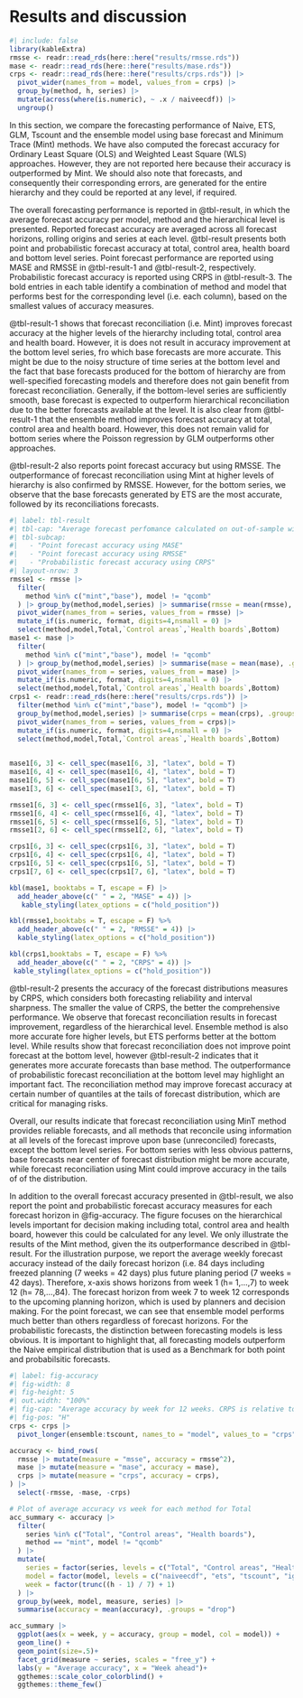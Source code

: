 # Results and discussion {#sec-results}

```r
#| include: false
library(kableExtra)
rmsse <- readr::read_rds(here::here("results/rmsse.rds"))
mase <- readr::read_rds(here::here("results/mase.rds"))
crps <- readr::read_rds(here::here("results/crps.rds")) |>
  pivot_wider(names_from = model, values_from = crps) |>
  group_by(method, h, series) |>
  mutate(across(where(is.numeric), ~ .x / naiveecdf)) |>
  ungroup()
```

In this section, we compare the forecasting performance of Naive, ETS, GLM, Tscount and the ensemble model using base forecast and Minimum Trace (Mint) methods. We have also computed the forecast accuracy for Ordinary Least Square (OLS) and Weighted Least Square (WLS) approaches. However, they are not reported here because their accuracy is outperformed by Mint. We should also note that forecasts, and consequently their corresponding errors, are generated for the entire hierarchy and they could be reported at any level, if required. 

The overall forecasting performance is reported in @tbl-result, in which the average forecast accuracy per model, method and the hierarchical level is presented. Reported forecast accuracy are averaged across all forecast horizons, rolling origins and series at each level. @tbl-result presents both point and probabilistic forecast accuracy at total, control area, health board and bottom level series. Point forecast performance are reported using MASE and RMSSE in @tbl-result-1  and @tbl-result-2, respectively. Probabilistic forecast accuracy is reported using CRPS in @tbl-result-3. The bold entries in each table identify a combination of method and model that performs best for the corresponding level (i.e. each column), based on the smallest values of accuracy measures.

@tbl-result-1 shows that forecast reconciliation (i.e. Mint) improves forecast accuracy at the higher levels of the hierarchy including total, control area and health board. However, it is does not result in accuracy improvement at the bottom level series, fro which base forecasts are more accurate. This might be due to the noisy structure of time series at the bottom level and the fact that base forecasts produced for the bottom of hierarchy are from well-specified forecasting models and therefore does not gain benefit from forecast reconciliation. Generally, if the bottom-level series are sufficiently smooth, base forecast is expected to outperform hierarchical reconciliation due to the better forecasts available at the level. 
It is also clear from @tbl-result-1 that the ensemble method improves forecast accuracy at total, control area and health board. However, this does not remain valid for bottom series where the Poisson regression by GLM outperforms other approaches.

@tbl-result-2 also reports point forecast accuracy but using RMSSE. The outperformance of forecast reconciliation using Mint at higher levels of hierarchy is also confirmed by RMSSE. However, for the bottom series, we observe that the base forecasts generated by ETS are the most accurate, followed by its reconciliations forecasts. 


```r
#| label: tbl-result
#| tbl-cap: "Average forecast perfomance calculated on out-of-sample with time series cross validation applied to attended incident data. The best approach is highlighted in bold."
#| tbl-subcap: 
#|   - "Point forecast accuracy using MASE"
#|   - "Point forecast accuracy using RMSSE"
#|   - "Probabilistic forecast accuracy using CRPS"
#| layout-nrow: 3
rmsse1 <- rmsse |>
  filter(
    method %in% c("mint","base"), model != "qcomb"
  ) |> group_by(method,model,series) |> summarise(rmsse = mean(rmsse), .groups = "drop") |> 
  pivot_wider(names_from = series, values_from = rmsse) |> 
  mutate_if(is.numeric, format, digits=4,nsmall = 0) |> 
  select(method,model,Total,`Control areas`,`Health boards`,Bottom)
mase1 <- mase |>
  filter(
    method %in% c("mint","base"), model != "qcomb"
  ) |> group_by(method,model,series) |> summarise(mase = mean(mase), .groups = "drop") |> 
  pivot_wider(names_from = series, values_from = mase) |> 
  mutate_if(is.numeric, format, digits=4,nsmall = 0) |> 
  select(method,model,Total,`Control areas`,`Health boards`,Bottom)
crps1 <- readr::read_rds(here::here("results/crps.rds")) |>
  filter(method %in% c("mint","base"), model != "qcomb") |> 
  group_by(method,model,series) |> summarise(crps = mean(crps), .groups = "drop") |> 
  pivot_wider(names_from = series, values_from = crps)|> 
  mutate_if(is.numeric, format, digits=4,nsmall = 0) |> 
  select(method,model,Total,`Control areas`,`Health boards`,Bottom)
  

mase1[6, 3] <- cell_spec(mase1[6, 3], "latex", bold = T)
mase1[6, 4] <- cell_spec(mase1[6, 4], "latex", bold = T)
mase1[6, 5] <- cell_spec(mase1[6, 5], "latex", bold = T)
mase1[3, 6] <- cell_spec(mase1[3, 6], "latex", bold = T)

rmsse1[6, 3] <- cell_spec(rmsse1[6, 3], "latex", bold = T)
rmsse1[6, 4] <- cell_spec(rmsse1[6, 4], "latex", bold = T)
rmsse1[6, 5] <- cell_spec(rmsse1[6, 5], "latex", bold = T)
rmsse1[2, 6] <- cell_spec(rmsse1[2, 6], "latex", bold = T)

crps1[6, 3] <- cell_spec(crps1[6, 3], "latex", bold = T)
crps1[6, 4] <- cell_spec(crps1[6, 4], "latex", bold = T)
crps1[6, 5] <- cell_spec(crps1[6, 5], "latex", bold = T)
crps1[7, 6] <- cell_spec(crps1[7, 6], "latex", bold = T)

kbl(mase1, booktabs = T, escape = F) |> 
  add_header_above(c(" " = 2, "MASE" = 4)) |> 
   kable_styling(latex_options = c("hold_position"))

kbl(rmsse1,booktabs = T, escape = F) %>%
  add_header_above(c(" " = 2, "RMSSE" = 4)) |> 
  kable_styling(latex_options = c("hold_position"))

kbl(crps1,booktabs = T, escape = F) %>%
  add_header_above(c(" " = 2, "CRPS" = 4)) |> 
 kable_styling(latex_options = c("hold_position"))
```

@tbl-result-2 presents the accuracy of the forecast distributions measures by CRPS, which considers both forecasting reliability and interval sharpness. The smaller the value of CRPS, the better the comprehensive performance. We observe that forecast reconciliation results in forecast improvement, regardless of the hierarchical level. Ensemble method is also more accurate fore higher levels, but ETS performs better at the bottom level. While results show that forecast reconciliation does not improve point forecast at the bottom level, however @tbl-result-2 indicates that it generates more accurate forecasts than base method. The outperformance of probabilistic forecast reconciliation at the bottom level may highlight an important fact. The reconciliation method may improve forecast accuracy at certain number of quantiles at the tails of forecast distribution, which are critical for managing risks.

Overall, our results indicate that forecast reconciliation using MinT method provides reliable forecasts, and all methods that reconcile using information at all levels of the forecast improve upon base (unreconciled) forecasts, except the bottom level series. For bottom series with less obvious patterns, base forecasts near center of forecast distribution might be more accurate, while forecast reconciliation using Mint could improve accuracy in the tails of of the distribution.

In addition to the overall forecast accuracy presented in @tbl-result, we also report the point and probabilistic forecast accuracy measures for each forecast horizon in @fig-accuracy. The figure focuses on the hierarchical levels important for decision making including total, control area and health board, however this could be calculated for any level. We only illustrate the results of the Mint method, given the its outperformance described in @tbl-result. For the illustration purpose, we report the average weekly forecast accuracy instead of the daily forecast horizon (i.e. 84 days including freezed planning (7 weeks = 42 days) plus future planing period (7 weeks = 42 days). Therefore, x-axis shows horizons from week 1 (h= 1,...,7) to week 12 (h= 78,...,84). The forecast horizon from week 7 to week 12 corresponds to the upcoming planning horizon, which is used by planners and decision making. For the point forecast, we can see that ensemble model performs much better than others regardless of forecast horizons. For the probabilistic forecasts, the distinction between forecasting models is less obvious. It is important to highlight that, all forecasting models outperform the Naive empirical distribution that is used as a Benchmark for both point and probabilsitic forecasts.


```r
#| label: fig-accuracy
#| fig-width: 8
#| fig-height: 5
#| out.width: "100%"
#| fig-cap: "Average accuracy by week for 12 weeks. CRPS is relative to a naive ECDF. MASE and MSSE are relative to the corresponding values for the training set."
#| fig-pos: "H"
crps <- crps |>
  pivot_longer(ensemble:tscount, names_to = "model", values_to = "crps")

accuracy <- bind_rows(
  rmsse |> mutate(measure = "msse", accuracy = rmsse^2),
  mase |> mutate(measure = "mase", accuracy = mase),
  crps |> mutate(measure = "crps", accuracy = crps),
) |>
  select(-rmsse, -mase, -crps)

# Plot of average accuracy vs week for each method for Total
acc_summary <- accuracy |>
  filter(
    series %in% c("Total", "Control areas", "Health boards"),
    method == "mint", model != "qcomb"
  ) |>
  mutate(
    series = factor(series, levels = c("Total", "Control areas", "Health boards")),
    model = factor(model, levels = c("naiveecdf", "ets", "tscount", "iglm", "ensemble")),
    week = factor(trunc((h - 1) / 7) + 1)
  ) |>
  group_by(week, model, measure, series) |>
  summarise(accuracy = mean(accuracy), .groups = "drop")

acc_summary |>
  ggplot(aes(x = week, y = accuracy, group = model, col = model)) +
  geom_line() +
  geom_point(size=.5)+
  facet_grid(measure ~ series, scales = "free_y") +
  labs(y = "Average accuracy", x = "Week ahead")+
  ggthemes::scale_color_colorblind() +
  ggthemes::theme_few()
```



